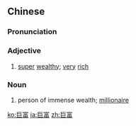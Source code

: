 {{also|鉅富}}
==Chinese==
{{zh-forms|t2=鉅富}}

===Pronunciation===
{{zh-pron
|m=jùfù
|c=geoi6 fu3
|cat=a,n
}}

===Adjective===
{{zh-adj}}

# {{lb|zh|literary}} [[super]] [[wealthy]]; [[very]] [[rich]]

===Noun===
{{zh-noun}}

# {{lb|zh|literary}} person of immense wealth; [[millionaire]]

[[ko:巨富]]
[[ja:巨富]]
[[zh:巨富]]
